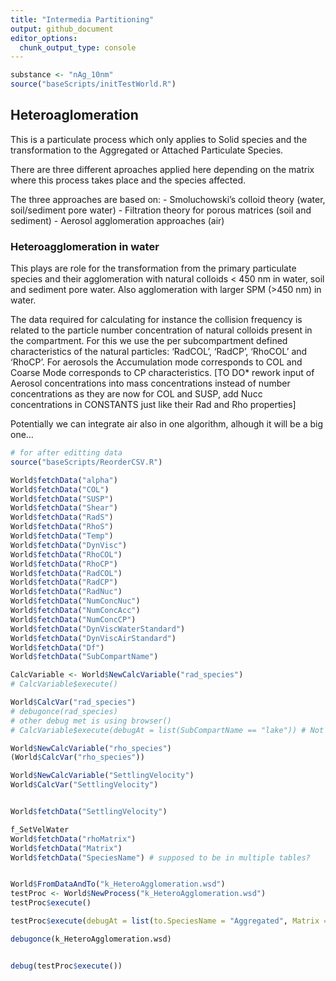 ```yaml
---
title: "Intermedia Partitioning"
output: github_document
editor_options: 
  chunk_output_type: console
---
```



```r
substance <- "nAg_10nm"
source("baseScripts/initTestWorld.R")

```

## Heteroaglomeration

This is a particulate process which only applies to Solid species and the transformation to the Aggregated or Attached Particulate Species.

There are three different aproaches applied here depending on the matrix where this process takes place and the species affected.

The three approaches are based on:
- Smoluchowski's colloid theory (water, soil/sediment pore water)
- Filtration theory for porous matrices (soil and sediment)
- Aerosol agglomeration approaches (air)

### Heteroagglomeration in water
This plays are role for the transformation from the primary particulate species and their agglomeration with natural colloids < 450 nm in water, soil and sediment pore water. Also agglomeration with larger SPM (>450 nm) in water.

The data required for calculating for instance the collision frequency is related to the particle number concentration of natural colloids present in the compartment. For this we use the per subcompartment defined characteristics of the natural particles: 'RadCOL', 'RadCP', 'RhoCOL' and 'RhoCP'. For aerosols the Accumulation mode corresponds to COL and Coarse Mode corresponds to CP characteristics. [TO DO* rework input of Aerosol concentrations into mass concentrations instead of number concentrations as they are now for COL and SUSP, add Nucc concentrations in CONSTANTS just like their Rad and Rho properties]

Potentially we can integrate air also in one algorithm, alhough it will be a big one... 

```r
# for after editting data
source("baseScripts/ReorderCSV.R")

World$fetchData("alpha")
World$fetchData("COL")
World$fetchData("SUSP")
World$fetchData("Shear")
World$fetchData("RadS")
World$fetchData("RhoS")
World$fetchData("Temp")
World$fetchData("DynVisc")
World$fetchData("RhoCOL")
World$fetchData("RhoCP")
World$fetchData("RadCOL")
World$fetchData("RadCP")
World$fetchData("RadNuc")
World$fetchData("NumConcNuc")
World$fetchData("NumConcAcc")
World$fetchData("NumConcCP")
World$fetchData("DynViscWaterStandard")
World$fetchData("DynViscAirStandard")
World$fetchData("Df")
World$fetchData("SubCompartName")

CalcVariable <- World$NewCalcVariable("rad_species")
# CalcVariable$execute()

World$CalcVar("rad_species")
# debugonce(rad_species)
# other debug met is using browser()
# CalcVariable$execute(debugAt = list(SubCompartName == "lake")) # Not working currently

World$NewCalcVariable("rho_species")
(World$CalcVar("rho_species"))

World$NewCalcVariable("SettlingVelocity")
World$CalcVar("SettlingVelocity")


World$fetchData("SettlingVelocity")

f_SetVelWater
World$fetchData("rhoMatrix")
World$fetchData("Matrix")
World$fetchData("SpeciesName") # supposed to be in multiple tables?



```


```r
World$FromDataAndTo("k_HeteroAgglomeration.wsd")
testProc <- World$NewProcess("k_HeteroAgglomeration.wsd")
testProc$execute()

testProc$execute(debugAt = list(to.SpeciesName = "Aggregated", Matrix = "water"))

debugonce(k_HeteroAgglomeration.wsd)


debug(testProc$execute())
```

